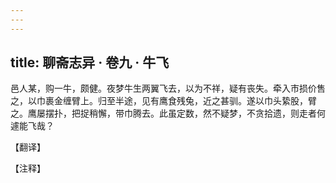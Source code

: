 ```yaml
---
---
---
```

title: 聊斋志异 · 卷九 · 牛飞
---

邑人某，购一牛，颇健。夜梦牛生两翼飞去，以为不祥，疑有丧失。牵入市损价售之，以巾裹金缠臂上。归至半途，见有鹰食残兔，近之甚驯。遂以巾头絷股，臂之。鹰屡摆扑，把捉稍懈，带巾腾去。此虽定数，然不疑梦，不贪拾遗，则走者何遽能飞哉？

【翻译】

【注释】

